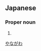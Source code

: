 ==Japanese==
{{ja-kanjitab|梁|川}}

===Proper noun===
{{ja-pos|proper|やながわ}}

# {{surname|lang=ja}}

[[Category:Japanese surnames|やながわ]]